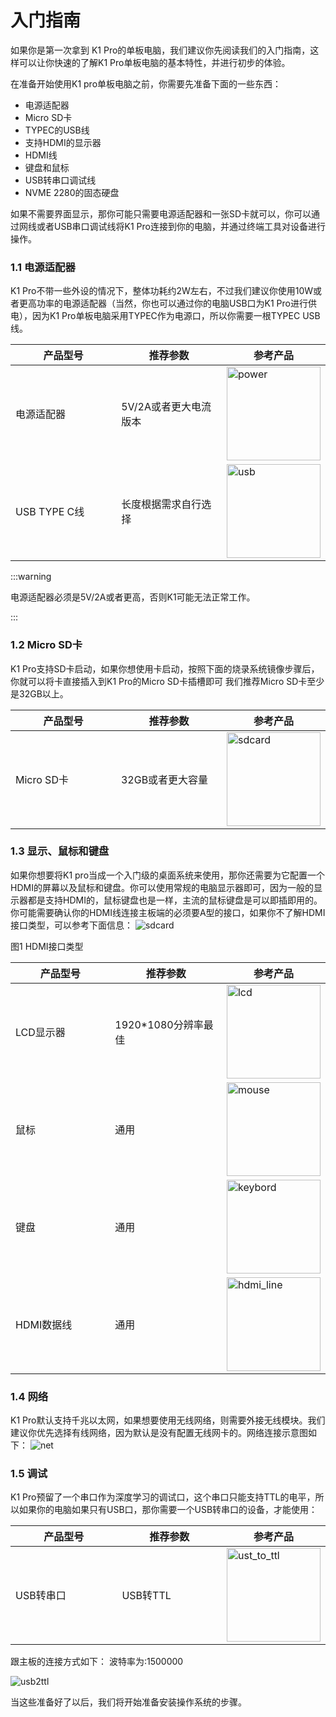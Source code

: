 
# 入门指南

如果你是第一次拿到 K1 Pro的单板电脑，我们建议你先阅读我们的入门指南，这样可以让你快速的了解K1 Pro单板电脑的基本特性，并进行初步的体验。

在准备开始使用K1 pro单板电脑之前，你需要先准备下面的一些东西：

- 电源适配器
- Micro SD卡
- TYPEC的USB线
- 支持HDMI的显示器
- HDMI线
- 键盘和鼠标
- USB转串口调试线
- NVME 2280的固态硬盘

如果不需要界面显示，那你可能只需要电源适配器和一张SD卡就可以，你可以通过网线或者USB串口调试线将K1 Pro连接到你的电脑，并通过终端工具对设备进行操作。

### 1.1 电源适配器

K1 Pro不带一些外设的情况下，整体功耗约2W左右，不过我们建议你使用10W或者更高功率的电源适配器（当然，你也可以通过你的电脑USB口为K1 Pro进行供电），因为K1 Pro单板电脑采用TYPEC作为电源口，所以你需要一根TYPEC USB线。

| 产品型号 <img width="150"/>| 推荐参数<img width="150"/> | 参考产品 |
|----------|----------|----------|
| 电源适配器  | 5V/2A或者更大电流版本 |<img src="/img/k1/getting-started/preparation/power_adapter.png" alt="power" width="150" />   |
| USB TYPE C线 | 长度根据需求自行选择 |<img src="/img/k1/getting-started/preparation/usb_typec.png" alt="usb" width="150" />  |

:::warning

电源适配器必须是5V/2A或者更高，否则K1可能无法正常工作。

:::
### 1.2 Micro SD卡

K1 Pro支持SD卡启动，如果你想使用卡启动，按照下面的烧录系统镜像步骤后，你就可以将卡直接插入到K1 Pro的Micro SD卡插槽即可
我们推荐Micro SD卡至少是32GB以上。

| 产品型号<img width="150"/> | 推荐参数<img width="150"/> | 参考产品 |
|----------|----------|----------|
| Micro SD卡 | 32GB或者更大容量 | <img src="/img/k1/getting-started/preparation/sdcard.png" alt="sdcard" width="150" />  |

### 1.3 显示、鼠标和键盘

如果你想要将K1 pro当成一个入门级的桌面系统来使用，那你还需要为它配置一个HDMI的屏幕以及鼠标和键盘。你可以使用常规的电脑显示器即可，因为一般的显示器都是支持HDMI的，鼠标键盘也是一样，主流的鼠标键盘是可以即插即用的。你可能需要确认你的HDMI线连接主板端的必须要A型的接口，如果你不了解HDMI接口类型，可以参考下面信息：
<img src="/img/k1/getting-started/preparation/hdmi_type.png" alt="sdcard"  />

<div style={{textAlign: 'center'}}>图1 HDMI接口类型</div>

| 产品型号 <img width="150"/>| 推荐参数<img width="150"/> | 参考产品 |
|----------|----------|----------|
| LCD显示器 | 1920*1080分辨率最佳 | <img src="/img/k1/getting-started/preparation/lcd.png" alt="lcd" width="150" /> |
| 鼠标 | 通用 | <img src="/img/k1/getting-started/preparation/mouse.png" alt="mouse" width="150" /> |
| 键盘 | 通用 | <img src="/img/k1/getting-started/preparation/keybord.png" alt="keybord" width="150" /> |
| HDMI数据线 | 通用 | <img src="/img/k1/getting-started/preparation/hdmi_line.png" alt="hdmi_line" width="150" /> |

### 1.4 网络

K1 Pro默认支持千兆以太网，如果想要使用无线网络，则需要外接无线模块。我们建议你优先选择有线网络，因为默认是没有配置无线网卡的。网络连接示意图如下：
![net](/img/k1pro/getting-started/net.png)

### 1.5 调试

K1 Pro预留了一个串口作为深度学习的调试口，这个串口只能支持TTL的电平，所以如果你的电脑如果只有USB口，那你需要一个USB转串口的设备，才能使用：

| 产品型号 <img width="150"/>| 推荐参数<img width="150"/> | 参考产品 |
|----------|----------|----------|
| USB转串口 | USB转TTL |<img src="/img/k1/getting-started/preparation/ust_to_ttl.png" alt="ust_to_ttl" width="150" />  |

跟主板的连接方式如下：
波特率为:1500000

![usb2ttl](/img/k1pro/getting-started/port_debug.png)

当这些准备好了以后，我们将开始准备安装操作系统的步骤。



